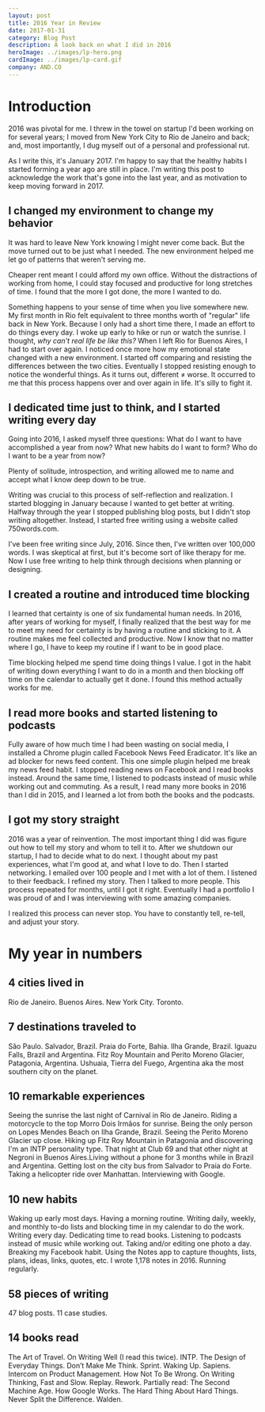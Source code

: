 ```yaml
---
layout: post
title: 2016 Year in Review
date: 2017-01-31
category: Blog Post
description: A look back on what I did in 2016
heroImage: ../images/lp-hero.png 
cardImage: ../images/lp-card.gif
company: AND.CO
---
```


# Introduction 

2016 was pivotal for me. I threw in the towel on startup I'd been working on for several years; I moved from New York City to Rio de Janeiro and back; and, most importantly, I dug myself out of a personal and professional rut.

As I write this, it's January 2017. I'm happy to say that the healthy habits I started forming a year ago are still in place. I'm writing this post to acknowledge the work that's gone into the last year, and as motivation to keep moving forward in 2017.

## I changed my environment to change my behavior

It was hard to leave New York knowing I might never come back. But the move turned out to be just what I needed. The new environment helped me let go of patterns that weren't serving me.

Cheaper rent meant I could afford my own office. Without the distractions of working from home, I could stay focused and productive for long stretches of time. I found that the more I got done, the more I wanted to do.

Something happens to your sense of time when you live somewhere new. My first month in Rio felt equivalent to three months worth of "regular" life back in New York. Because I only had a short time there, I made an effort to do things every day. I woke up early to hike or run or watch the sunrise. I thought, *why can't real life be like this?* When I left Rio for Buenos Aires, I had to start over again. I noticed once more how my emotional state changed with a new environment. I started off comparing and resisting the differences between the two cities. Eventually I stopped resisting enough to notice the wonderful things. As it turns out, different ≠ worse. It occurred to me that this process happens over and over again in life. It's silly to fight it.

## I dedicated time just to think, and I started writing every day

Going into 2016, I asked myself three questions: What do I want to have accomplished a year from now? What new habits do I want to form? Who do I want to be a year from now?

Plenty of solitude, introspection, and writing allowed me to name and accept what I know deep down to be true.

Writing was crucial to this process of self-reflection and realization. I started blogging in January because I wanted to get better at writing. Halfway through the year I stopped publishing blog posts, but I didn't stop writing altogether. Instead, I started free writing using a website called 750words.com.  

I've been free writing since July, 2016. Since then, I've written over 100,000 words. I was skeptical at first, but it's become sort of like therapy for me. Now I use free writing to help think through decisions when planning or designing.


## I created a routine and introduced time blocking

I learned that certainty is one of six fundamental human needs. In 2016, after years of working for myself, I finally realized that the best way for me to meet my need for certainty is by having a routine and sticking to it. A routine makes me feel collected and productive. Now I know that no matter where I go, I have to keep my routine if I want to be in good place.

Time blocking helped me spend time doing things I value. I got in the habit of writing down everything I want to do in a month and then blocking off time on the calendar to actually get it done. I found this method actually works for me.

## I read more books and started listening to podcasts

Fully aware of how much time I had been wasting on social media, I installed a Chrome plugin called Facebook News Feed Eradicator. It's like an ad blocker for news feed content. This one simple plugin helped me break my news feed habit. I stopped reading news on Facebook and I read books instead. Around the same time, I listened to podcasts instead of music while working out and commuting. As a result, I read many more books in 2016 than I did in 2015, and I learned a lot from both the books and the podcasts.  

## I got my story straight

2016 was a year of reinvention. The most important thing I did was figure out how to tell my story and whom to tell it to. After we shutdown our startup, I had to decide what to do next. I thought about my past experiences, what I'm good at, and what I love to do. Then I started networking. I emailed over 100 people and I met with a lot of them. I listened to their feedback. I refined my story. Then I talked to more people. This process repeated for months, until I got it right. Eventually I had a portfolio I was proud of and I was interviewing with some amazing companies.  

I realized this process can never stop. You have to constantly tell, re-tell, and adjust your story.

# My year in numbers

## 4 cities lived in

Rio de Janeiro. Buenos Aires. New York City. Toronto.

## 7 destinations traveled to

São Paulo. Salvador, Brazil. Praia do Forte, Bahia. Ilha Grande, Brazil. Iguazu Falls, Brazil and Argentina. Fitz Roy Mountain and Perito Moreno Glacier, Patagonia, Argentina. Ushuaia, Tierra del Fuego, Argentina aka the most southern city on the planet.

## 10 remarkable experiences

Seeing the sunrise the last night of Carnival in Rio de Janeiro. Riding a motorcycle to the top Morro Dois Irmãos for sunrise. Being the only person on Lopes Mendes Beach on Ilha Grande, Brazil. Seeing the Perito Moreno Glacier up close. Hiking up Fitz Roy Mountain in Patagonia and discovering I'm an INTP personality type. That night at Club 69 and that other night at Negroni in Buenos Aires.Living without a phone for 3 months while in Brazil and Argentina. Getting lost on the city bus from Salvador to Praia do Forte. Taking a helicopter ride over Manhattan. Interviewing with Google.

## 10 new habits

Waking up early most days. Having a morning routine. Writing daily, weekly, and monthly to-do lists and blocking time in my calendar to do the work. Writing every day. Dedicating time to read books. Listening to podcasts instead of music while working out. Taking and/or editing one photo a day. Breaking my Facebook habit. Using the Notes app to capture thoughts, lists, plans, ideas, links, quotes, etc. I wrote 1,178 notes in 2016. Running regularly.

## 58 pieces of writing

47 blog posts. 11 case studies.

## 14 books read

The Art of Travel. On Writing Well (I read this twice). INTP. The Design of Everyday Things. Don’t Make Me Think. Sprint. Waking Up. Sapiens. Intercom on Product Management. How Not To Be Wrong. On Writing Thinking, Fast and Slow. Replay. Rework. Partially read: The Second Machine Age. How Google Works. The Hard Thing About Hard Things. Never Split the Difference. Walden.
